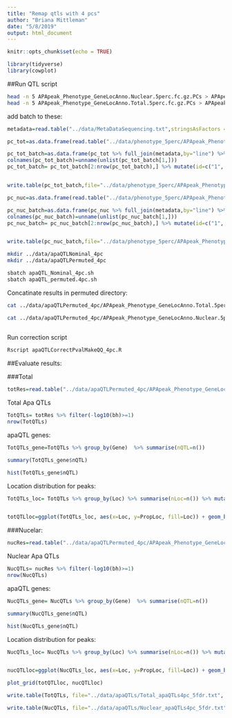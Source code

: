 ```yaml
---
title: "Remap qtls with 4 pcs"
author: "Briana Mittleman"
date: "5/8/2019"
output: html_document
---
```


```r
knitr::opts_chunk$set(echo = TRUE)
```

```r
library(tidyverse)
library(cowplot) 
```

##Run QTL script

```bash
head -n 5 APApeak_Phenotype_GeneLocAnno.Nuclear.5perc.fc.gz.PCs > APApeak_Phenotype_GeneLocAnno.Nuclear.5perc.fc.gz.4PCs
head -n 5 APApeak_Phenotype_GeneLocAnno.Total.5perc.fc.gz.PCs > APApeak_Phenotype_GeneLocAnno.Total.5perc.fc.gz.4PCs

```


add batch to these: 

```r
metadata=read.table("../data/MetaDataSequencing.txt",stringsAsFactors = F,header = T)  %>% filter(fraction=="total") %>% dplyr::select(line,batch)

pc_tot=as.data.frame(read.table("../data/phenotype_5perc/APApeak_Phenotype_GeneLocAnno.Total.5perc.fc.gz.4PCs",header=T) %>%  dplyr::select(-id) %>% t() )%>% rownames_to_column(var="line")

pc_tot_batch=as.data.frame(pc_tot %>% full_join(metadata,by="line") %>% t()) %>% mutate()
colnames(pc_tot_batch)=unname(unlist(pc_tot_batch[1,])) 
pc_tot_batch= pc_tot_batch[2:nrow(pc_tot_batch),] %>% mutate(id=c("1", "2", "3", "4", "batch")) %>%  dplyr::select(id, contains("NA"))


write.table(pc_tot_batch,file="../data/phenotype_5perc/APApeak_Phenotype_GeneLocAnno.Total.5perc.fc.gz.4PCswithBatch", col.names = T, row.names = F, quote=F,sep="\t")
```

```r
pc_nuc=as.data.frame(read.table("../data/phenotype_5perc/APApeak_Phenotype_GeneLocAnno.Nuclear.5perc.fc.gz.4PCs",header=T) %>%  dplyr::select(-id) %>% t() )%>% rownames_to_column(var="line")

pc_nuc_batch=as.data.frame(pc_nuc %>% full_join(metadata,by="line") %>% t()) %>% mutate()
colnames(pc_nuc_batch)=unname(unlist(pc_nuc_batch[1,])) 
pc_nuc_batch= pc_nuc_batch[2:nrow(pc_nuc_batch),] %>% mutate(id=c("1", "2", "3", "4", "batch")) %>%  dplyr::select(id, contains("NA"))


write.table(pc_nuc_batch,file="../data/phenotype_5perc/APApeak_Phenotype_GeneLocAnno.Nuclear.5perc.fc.gz.4PCswithBatch", col.names = T, row.names = F, quote=F,sep = "\t")
```



```bash
mkdir ../data/apaQTLNominal_4pc
mkdir ../data/apaQTLPermuted_4pc
```


```bash
sbatch apaQTL_Nominal_4pc.sh
sbatch apaQTL_permuted.4pc.sh
```

Concatinate results in permuted directory:  
```bash
cat ../data/apaQTLPermuted_4pc/APApeak_Phenotype_GeneLocAnno.Total.5perc.fc.gz.qqnorm_chr* > ../data/apaQTLPermuted_4pc/APApeak_Phenotype_GeneLocAnno.Total_permRes.txt

cat ../data/apaQTLPermuted_4pc/APApeak_Phenotype_GeneLocAnno.Nuclear.5perc.fc.gz.qqnorm_chr* > ../data/apaQTLPermuted_4pc/APApeak_Phenotype_GeneLocAnno.Nuclear_permRes.txt
 
```

Run correction script  
```bash
Rscript apaQTLCorrectPvalMakeQQ_4pc.R  
```

##Evaluate results: 


###Total
```r
totRes=read.table("../data/apaQTLPermuted_4pc/APApeak_Phenotype_GeneLocAnno.Total_permResBH.txt", stringsAsFactors = F, header = T) %>% separate(pid, into=c("Chr", "Start", "End", "PeakID"), sep=":") %>% separate(PeakID, into=c("Gene", "Loc", "Strand","Peak"), sep="_")
```


Total Apa QTLs   
```r
TotQTLs= totRes %>% filter(-log10(bh)>=1)
nrow(TotQTLs)
```
apaQTL genes:  

```r
TotQTLs_gene=TotQTLs %>% group_by(Gene)  %>% summarise(nQTL=n())

summary(TotQTLs_gene$nQTL)

hist(TotQTLs_gene$nQTL)
```

Location distribution for peaks:

```r
TotQTLs_loc= TotQTLs %>% group_by(Loc) %>% summarise(nLoc=n()) %>% mutate(PropLoc=nLoc/nrow(TotQTLs))


totQTLloc=ggplot(TotQTLs_loc, aes(x=Loc, y=PropLoc, fill=Loc)) + geom_bar(stat = "Identity") + labs(x="Location of Significant Peak", y="Proportion of QTLs", title="Total QTL peak distribution")+ theme(axis.text.x = element_text(angle = 90, hjust = 1))

```
###Nucelar:  

```r
nucRes=read.table("../data/apaQTLPermuted_4pc/APApeak_Phenotype_GeneLocAnno.Nuclear_permResBH.txt", stringsAsFactors = F, header = T) %>% separate(pid, into=c("Chr", "Start", "End", "PeakID"), sep=":") %>% separate(PeakID, into=c("Gene", "Loc", "Strand","Peak"), sep="_")
```


Nuclear Apa QTLs   
```r
NucQTLs= nucRes %>% filter(-log10(bh)>=1)
nrow(NucQTLs)
```

apaQTL genes:  

```r
NucQTLs_gene= NucQTLs %>% group_by(Gene)  %>% summarise(nQTL=n())

summary(NucQTLs_gene$nQTL)

hist(NucQTLs_gene$nQTL)
```

Location distribution for peaks:

```r
NucQTLs_loc= NucQTLs %>% group_by(Loc) %>% summarise(nLoc=n()) %>% mutate(PropLoc=nLoc/nrow(NucQTLs))


nucQTLloc=ggplot(NucQTLs_loc, aes(x=Loc, y=PropLoc, fill=Loc)) + geom_bar(stat = "Identity") + labs(x="Location of Significant Peak", y="Proportion of QTLs", title="Nuclear QTL peak distribution")+theme(axis.text.x = element_text(angle = 90, hjust = 1))

```


```r
plot_grid(totQTLloc, nucQTLloc)
```


```r
write.table(TotQTLs, file="../data/apaQTLs/Total_apaQTLs4pc_5fdr.txt", col.names = T, row.names = F, quote=F)

write.table(NucQTLs, file="../data/apaQTLs/Nuclear_apaQTLs4pc_5fdr.txt", col.names = T, row.names = F, quote=F)
```

